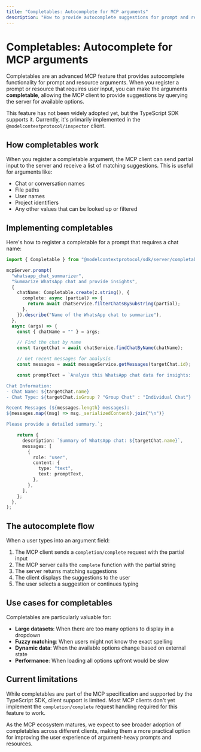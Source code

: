 ```yaml
---
title: "Completables: Autocomplete for MCP arguments"
description: "How to provide autocomplete suggestions for prompt and resource arguments in MCP"
---
```


# Completables: Autocomplete for MCP arguments

Completables are an advanced MCP feature that provides autocomplete functionality for prompt and resource arguments. When you register a prompt or resource that requires user input, you can make the arguments **completable**, allowing the MCP client to provide suggestions by querying the server for available options.

This feature has not been widely adopted yet, but the TypeScript SDK supports it. Currently, it's primarily implemented in the `@modelcontextprotocol/inspector` client.

## How completables work

When you register a completable argument, the MCP client can send partial input to the server and receive a list of matching suggestions. This is useful for arguments like:

- Chat or conversation names
- File paths
- User names
- Project identifiers
- Any other values that can be looked up or filtered

## Implementing completables

Here's how to register a completable for a prompt that requires a chat name:

```typescript
import { Completable } from "@modelcontextprotocol/sdk/server/completable.js";

mcpServer.prompt(
  "whatsapp_chat_summarizer",
  "Summarize WhatsApp chat and provide insights",
  {
    chatName: Completable.create(z.string(), {
      complete: async (partial) => {
        return await chatService.filterChatsBySubstring(partial);
      },
    }).describe("Name of the WhatsApp chat to summarize"),
  },
  async (args) => {
    const { chatName = "" } = args;

    // Find the chat by name
    const targetChat = await chatService.findChatByName(chatName);

    // Get recent messages for analysis
    const messages = await messageService.getMessages(targetChat.id);

    const promptText = `Analyze this WhatsApp chat data for insights:

Chat Information:
- Chat Name: ${targetChat.name}
- Chat Type: ${targetChat.isGroup ? "Group Chat" : "Individual Chat"}

Recent Messages (${messages.length} messages):
${messages.map((msg) => msg._serializedContent).join("\n")}

Please provide a detailed summary.`;

    return {
      description: `Summary of WhatsApp chat: ${targetChat.name}`,
      messages: [
        {
          role: "user",
          content: {
            type: "text",
            text: promptText,
          },
        },
      ],
    };
  },
);
```

## The autocomplete flow

When a user types into an argument field:

1. The MCP client sends a `completion/complete` request with the partial input
2. The MCP server calls the `complete` function with the partial string
3. The server returns matching suggestions
4. The client displays the suggestions to the user
5. The user selects a suggestion or continues typing

## Use cases for completables

Completables are particularly valuable for:

- **Large datasets**: When there are too many options to display in a dropdown
- **Fuzzy matching**: When users might not know the exact spelling
- **Dynamic data**: When the available options change based on external state
- **Performance**: When loading all options upfront would be slow

## Current limitations

While completables are part of the MCP specification and supported by the TypeScript SDK, client support is limited. Most MCP clients don't yet implement the `completion/complete` request handling required for this feature to work.

As the MCP ecosystem matures, we expect to see broader adoption of completables across different clients, making them a more practical option for improving the user experience of argument-heavy prompts and resources.
